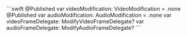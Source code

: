 <PlatformWrapper platform="ios">
    ```swift
    @Published var videoModification: VideoModification = .none
    @Published var audioModification: AudioModification = .none
    var videoFrameDelegate: ModifyVideoFrameDelegate?
    var audioFrameDelegate: ModifyAudioFrameDelegate?
    ```
</PlatformWrapper>